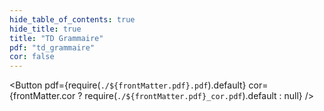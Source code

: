 ```yaml
---
hide_table_of_contents: true
hide_title: true
title: "TD Grammaire"
pdf: "td_grammaire"
cor: false
---
```


<Button 
    pdf={require(`./${frontMatter.pdf}.pdf`).default}
    cor={frontMatter.cor ? require(`./${frontMatter.pdf}_cor.pdf`).default : null}
/>

